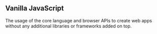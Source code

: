 ## Vanilla JavaScript
The usage of the core language and browser APIs to 
create web apps without any additional libraries or 
frameworks added on top.

